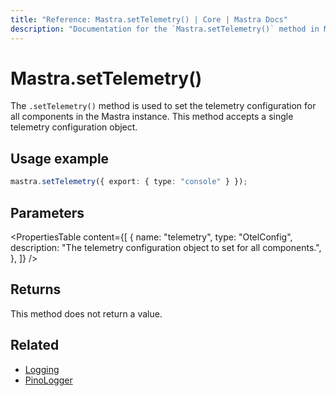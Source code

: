 ```yaml
---
title: "Reference: Mastra.setTelemetry() | Core | Mastra Docs"
description: "Documentation for the `Mastra.setTelemetry()` method in Mastra, which sets the telemetry configuration for all components."
---
```


# Mastra.setTelemetry()

The `.setTelemetry()` method is used to set the telemetry configuration for all components in the Mastra instance. This method accepts a single telemetry configuration object.

## Usage example

```typescript copy
mastra.setTelemetry({ export: { type: "console" } });
```

## Parameters

<PropertiesTable
  content={[
    {
      name: "telemetry",
      type: "OtelConfig",
      description: "The telemetry configuration object to set for all components.",
    },
  ]}
/>

## Returns

This method does not return a value.

## Related

- [Logging](../../docs/observability/logging.mdx)
- [PinoLogger](../../reference/observability/logger.mdx)
